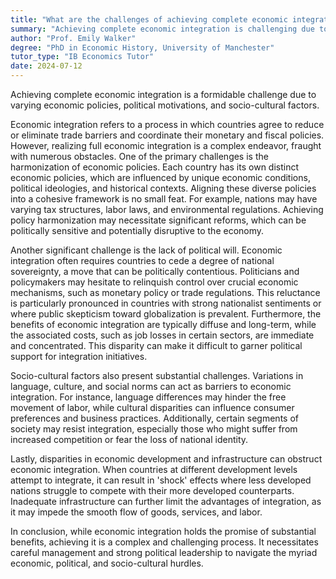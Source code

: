 ```yaml
---
title: "What are the challenges of achieving complete economic integration?"
summary: "Achieving complete economic integration is challenging due to differences in economic policies, political will, and socio-cultural factors."
author: "Prof. Emily Walker"
degree: "PhD in Economic History, University of Manchester"
tutor_type: "IB Economics Tutor"
date: 2024-07-12
---
```


Achieving complete economic integration is a formidable challenge due to varying economic policies, political motivations, and socio-cultural factors.

Economic integration refers to a process in which countries agree to reduce or eliminate trade barriers and coordinate their monetary and fiscal policies. However, realizing full economic integration is a complex endeavor, fraught with numerous obstacles. One of the primary challenges is the harmonization of economic policies. Each country has its own distinct economic policies, which are influenced by unique economic conditions, political ideologies, and historical contexts. Aligning these diverse policies into a cohesive framework is no small feat. For example, nations may have varying tax structures, labor laws, and environmental regulations. Achieving policy harmonization may necessitate significant reforms, which can be politically sensitive and potentially disruptive to the economy.

Another significant challenge is the lack of political will. Economic integration often requires countries to cede a degree of national sovereignty, a move that can be politically contentious. Politicians and policymakers may hesitate to relinquish control over crucial economic mechanisms, such as monetary policy or trade regulations. This reluctance is particularly pronounced in countries with strong nationalist sentiments or where public skepticism toward globalization is prevalent. Furthermore, the benefits of economic integration are typically diffuse and long-term, while the associated costs, such as job losses in certain sectors, are immediate and concentrated. This disparity can make it difficult to garner political support for integration initiatives.

Socio-cultural factors also present substantial challenges. Variations in language, culture, and social norms can act as barriers to economic integration. For instance, language differences may hinder the free movement of labor, while cultural disparities can influence consumer preferences and business practices. Additionally, certain segments of society may resist integration, especially those who might suffer from increased competition or fear the loss of national identity.

Lastly, disparities in economic development and infrastructure can obstruct economic integration. When countries at different development levels attempt to integrate, it can result in 'shock' effects where less developed nations struggle to compete with their more developed counterparts. Inadequate infrastructure can further limit the advantages of integration, as it may impede the smooth flow of goods, services, and labor.

In conclusion, while economic integration holds the promise of substantial benefits, achieving it is a complex and challenging process. It necessitates careful management and strong political leadership to navigate the myriad economic, political, and socio-cultural hurdles.
    